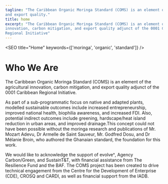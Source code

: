 ```yaml
---
tagline: "The Caribbean Organic Moringa Standard (COMS) is an element of the agricultural innovation, carbon mitigation, 
and export quality."
title: home
excerpt: "The Caribbean Organic Moringa Standard (COMS) is an element of the agricultural 
innovation, carbon mitigation, and export quality adjunct of the 0001 Caribbean 
Regional Initiative"
---
```



<SEO title="Home" keywords={['moringa', 'organic', 'standard']} />

# Who We Are

The Caribbean Organic Moringa Standard (COMS) is an element of the agricultural 
innovation, carbon mitigation, and export quality adjunct of the 0001 Caribbean 
Regional Initiative. 

As part of a sub-programmatic focus on native and adapted plants, modelled sustainable 
outcomes include increased entrepreneurship, improved national health, biophilia 
awareness, and increased FDI. Also, potential indirect outcomes include greening, 
hardscape/heat island reduction in urban areas, and improved drainage.This concept 
could not have been possible without the moringa research and publications of 
Mr. Mozart Adevu, Dr Armelle de Saint Sauveur, Mr. Godfred Dosu, and Dr Mélanie Broin, who 
authored the Ghanaian standard, the foundation for this work. 

We would like to acknowledge the support of evolveˣ, Agency Carbon/Green, and SustainT&T, 
with financial assistance from The Resilience Fund and the BAF. The COMS project has been 
created to drive technical engagement from the Centre for the Development of 
Enterprise (CDE), CROSQ and CARDI, as well as financial support from the IADB.

<!-- content within this section will eventuall be replaced
     by card components whenever available -->
<section>
<ActionList>
     <ActionCard content={data.certification} />
     <ActionCard content={data.invest} />
     <ActionCard content={data.learn} />
</ActionList>
</section>